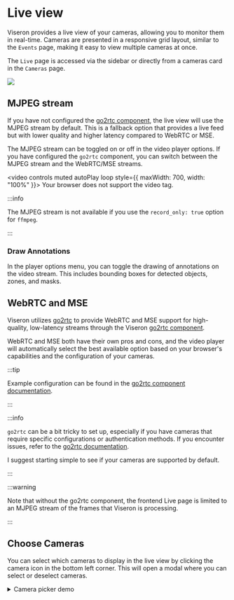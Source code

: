 # Live view

Viseron provides a live view of your cameras, allowing you to monitor them in real-time. Cameras are presented in a responsive grid layout, similar to the `Events` page, making it easy to view multiple cameras at once.

The `Live` page is accessed via the sidebar or directly from a cameras card in the `Cameras` page.

<img src="/img/screenshots/Viseron-screenshot-live.png" alt-text="Live view" />

## MJPEG stream

If you have not configured the [go2rtc component](https://viseron.netlify.app/components-explorer/components/go2rtc), the live view will use the MJPEG stream by default. This is a fallback option that provides a live feed but with lower quality and higher latency compared to WebRTC or MSE.

The MJPEG stream can be toggled on or off in the video player options. If you have configured the `go2rtc` component, you can switch between the MJPEG stream and the WebRTC/MSE streams.

<video controls muted autoPlay loop style={{ maxWidth: 700, width: "100%" }}>
  <source src="/img/videos/Viseron-Live-MJPEG-stream.mp4" type="video/mp4" />
  Your browser does not support the video tag.
</video>

:::info

The MJPEG stream is not available if you use the `record_only: true` option for `ffmpeg`.

:::

### Draw Annotations

In the player options menu, you can toggle the drawing of annotations on the video stream. This includes bounding boxes for detected objects, zones, and masks.

## WebRTC and MSE

Viseron utilizes [go2rtc](https://github.com/AlexxIT/go2rtc) to provide WebRTC and MSE support for high-quality, low-latency streams through the Viseron [go2rtc component](https://viseron.netlify.app/components-explorer/components/go2rtc).

WebRTC and MSE both have their own pros and cons, and the video player will automatically select the best available option based on your browser's capabilities and the configuration of your cameras.

:::tip

Example configuration can be found in the [go2rtc component documentation](https://viseron.netlify.app/components-explorer/components/go2rtc).

:::

:::info

`go2rtc` can be a bit tricky to set up, especially if you have cameras that require specific configurations or authentication methods. If you encounter issues, refer to the [go2rtc documentation](https://github.com/AlexxIT/go2rtc).

I suggest starting simple to see if your cameras are supported by default.

:::

:::warning

Note that without the go2rtc component, the frontend Live page is limited to an MJPEG stream of the frames that Viseron is processing.

:::

## Choose Cameras

You can select which cameras to display in the live view by clicking the camera icon in the bottom left corner. This will open a modal where you can select or deselect cameras.

<details>
  <summary>Camera picker demo</summary>
  <video controls muted autoPlay loop style={{ maxWidth: 700, width: "100%" }}>
    <source src="/img/videos/Viseron-Live-camera-picker.mp4" type="video/mp4" />
    Your browser does not support the video tag.
  </video>
</details>
